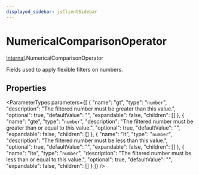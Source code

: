 ```yaml
---
displayed_sidebar: jsClientSidebar
---
```



# NumericalComparisonOperator

[internal](../../modules/internal.mdx).NumericalComparisonOperator

Fields used to apply flexible filters on numbers.

## Properties

<ParameterTypes parameters={[
  {
    "name": "gt",
    "type": "`number`",
    "description": "The filtered number must be greater than this value.",
    "optional": true,
    "defaultValue": "",
    "expandable": false,
    "children": []
  },
  {
    "name": "gte",
    "type": "`number`",
    "description": "The filtered number must be greater than or equal to this value.",
    "optional": true,
    "defaultValue": "",
    "expandable": false,
    "children": []
  },
  {
    "name": "lt",
    "type": "`number`",
    "description": "The filtered number must be less than this value.",
    "optional": true,
    "defaultValue": "",
    "expandable": false,
    "children": []
  },
  {
    "name": "lte",
    "type": "`number`",
    "description": "The filtered number must be less than or equal to this value.",
    "optional": true,
    "defaultValue": "",
    "expandable": false,
    "children": []
  }
]} />
